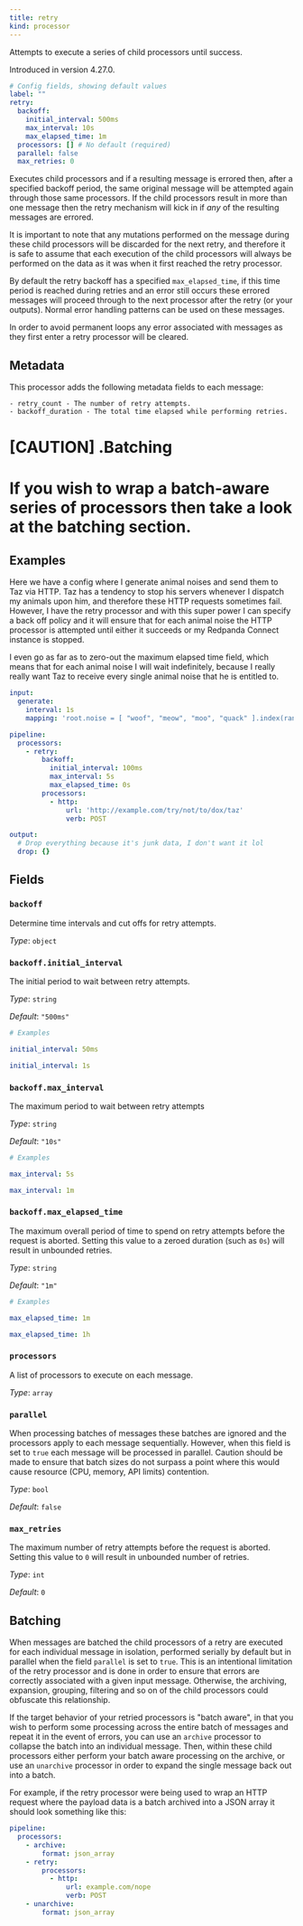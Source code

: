 ```yaml
---
title: retry
kind: processor
---
```


Attempts to execute a series of child processors until success.

Introduced in version 4.27.0.

```yml
# Config fields, showing default values
label: ""
retry:
  backoff:
    initial_interval: 500ms
    max_interval: 10s
    max_elapsed_time: 1m
  processors: [] # No default (required)
  parallel: false
  max_retries: 0
```

Executes child processors and if a resulting message is errored then, after a specified backoff period, the same original message will be attempted again through those same processors. If the child processors result in more than one message then the retry mechanism will kick in if _any_ of the resulting messages are errored.

It is important to note that any mutations performed on the message during these child processors will be discarded for the next retry, and therefore it is safe to assume that each execution of the child processors will always be performed on the data as it was when it first reached the retry processor.

By default the retry backoff has a specified `max_elapsed_time`, if this time period is reached during retries and an error still occurs these errored messages will proceed through to the next processor after the retry (or your outputs). Normal error handling patterns can be used on these messages.

In order to avoid permanent loops any error associated with messages as they first enter a retry processor will be cleared.

## Metadata

This processor adds the following metadata fields to each message:

```text
- retry_count - The number of retry attempts.
- backoff_duration - The total time elapsed while performing retries.
```

[CAUTION]
.Batching
====
If you wish to wrap a batch-aware series of processors then take a look at the  batching section.
====


## Examples

<Tabs>
<TabItem label="Stop ignoring me Taz">

Here we have a config where I generate animal noises and send them to Taz via HTTP. Taz has a tendency to stop his servers whenever I dispatch my animals upon him, and therefore these HTTP requests sometimes fail. However, I have the retry processor and with this super power I can specify a back off policy and it will ensure that for each animal noise the HTTP processor is attempted until either it succeeds or my Redpanda Connect instance is stopped.

I even go as far as to zero-out the maximum elapsed time field, which means that for each animal noise I will wait indefinitely, because I really really want Taz to receive every single animal noise that he is entitled to.

```yaml
input:
  generate:
    interval: 1s
    mapping: 'root.noise = [ "woof", "meow", "moo", "quack" ].index(random_int(min: 0, max: 3))'

pipeline:
  processors:
    - retry:
        backoff:
          initial_interval: 100ms
          max_interval: 5s
          max_elapsed_time: 0s
        processors:
          - http:
              url: 'http://example.com/try/not/to/dox/taz'
              verb: POST

output:
  # Drop everything because it's junk data, I don't want it lol
  drop: {}
```

</TabItem>
</Tabs>

## Fields

### `backoff`

Determine time intervals and cut offs for retry attempts.


*Type*: `object`


### `backoff.initial_interval`

The initial period to wait between retry attempts.


*Type*: `string`

*Default*: `"500ms"`

```yml
# Examples

initial_interval: 50ms

initial_interval: 1s
```

### `backoff.max_interval`

The maximum period to wait between retry attempts


*Type*: `string`

*Default*: `"10s"`

```yml
# Examples

max_interval: 5s

max_interval: 1m
```

### `backoff.max_elapsed_time`

The maximum overall period of time to spend on retry attempts before the request is aborted. Setting this value to a zeroed duration (such as `0s`) will result in unbounded retries.


*Type*: `string`

*Default*: `"1m"`

```yml
# Examples

max_elapsed_time: 1m

max_elapsed_time: 1h
```

### `processors`

A list of processors to execute on each message.


*Type*: `array`


### `parallel`

When processing batches of messages these batches are ignored and the processors apply to each message sequentially. However, when this field is set to `true` each message will be processed in parallel. Caution should be made to ensure that batch sizes do not surpass a point where this would cause resource (CPU, memory, API limits) contention.


*Type*: `bool`

*Default*: `false`

### `max_retries`

The maximum number of retry attempts before the request is aborted. Setting this value to `0` will result in unbounded number of retries.


*Type*: `int`

*Default*: `0`

## Batching

When messages are batched the child processors of a retry are executed for each individual message in isolation, performed serially by default but in parallel when the field  `parallel` is set to `true`. This is an intentional limitation of the retry processor and is done in order to ensure that errors are correctly associated with a given input message. Otherwise, the archiving, expansion, grouping, filtering and so on of the child processors could obfuscate this relationship.

If the target behavior of your retried processors is "batch aware", in that you wish to perform some processing across the entire batch of messages and repeat it in the event of errors, you can use an `archive` processor to collapse the batch into an individual message. Then, within these child processors either perform your batch aware processing on the archive, or use an `unarchive` processor in order to expand the single message back out into a batch.

For example, if the retry processor were being used to wrap an HTTP request where the payload data is a batch archived into a JSON array it should look something like this:

```yaml
pipeline:
  processors:
    - archive:
        format: json_array
    - retry:
        processors:
          - http:
              url: example.com/nope
              verb: POST
    - unarchive:
        format: json_array
```


